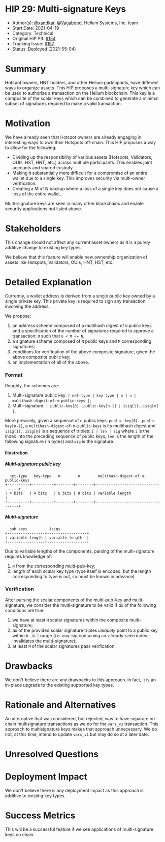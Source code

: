 # HIP 29: Multi-signature Keys

- Author(s): [@xandkar](http://github.com/xandkar), [@Vagabond](http://github.com/Vagabond), Helium
  Systems, Inc. team
- Start Date: 2021-04-19
- Category: Technical
- Original HIP PR: [#154](https://github.com/helium/HIP/pull/154)
- Tracking Issue: [#157](https://github.com/helium/HIP/issues/157)
- Status: Deployed (2021-05-04)

# Summary

Hotspot owners, HNT holders, and other Helium participants, have different ways to organize assets.
This HIP proposes a multi-signature key which can be used to authorize a transaction on the Helium
blockchain. This key is a composite of the scalar keys which can be combined to generate a minimal
subset of signatures required to make a valid transaction.

# Motivation

We have already seen that Hotspot owners are already engaging in interesting ways to own their
Hotspots off-chain. This HIP proposes a way to allow for the following:

- Dividing up the responsibility of various assets (Hotspots, Validators, OUIs, HST, HNT, etc.)
  across multiple participants. This enables joint accounts and shared custody.
- Making it substantially more difficult for a compromise of an entire wallet due to a single key.
  This improves security via multi-owner verification.
- Creating a M of N backup where a loss of a single key does not cause a loss of the entire wallet.

Multi-signature keys are seen in many other blockchains and enable security applications not listed
above.

# Stakeholders

This change should not affect any current asset owners as it is a purely additive change to existing
key types.

We believe that this feature will enable new ownership organization of assets like Hotspots,
Validators, OUIs, HNT, HST, etc.

# Detailed Explanation

Currently, a wallet address is derived from a single public key owned by a single private key. This
private key is required to sign any transaction involving the address.

We propose:

1. an address scheme composed of a multihash digest of `N` public keys and a specification of the
   number of signatures required to approve a transaction: `M` such that `0 < M <= N`;
2. a signature scheme composed of `N` public keys and `M` corresponding signatures;
3. conditions for verification of the above composite signature, given the above composite public
   key;
4. an implementation of all of the above.

### Format

Roughly, the schemes are:

1. Multi-signature public key:
   `| net-type | key-type | m | n | multihash-digest-of-n-public-keys |`;
2. Multi-signature: `| public-key[0]..public-key[n-1] | isig[1]..isig[m] |`.

More precisely, given a sequence of `n` public keys: `public-key[0]..public-key[n-1]`, a
`multihash-digest-of-n-public-keys` is its multihash digest and `isig[1]..isig[m]` is a sequence of
triples: `i | len | sig` where `i` is the index into the preceding sequence of public keys, `len` is
the length of the following signature (in bytes) and `sig` is the signature.

#### Illustration

##### Multi-signature public key

      net-type   key-type   m        n        multihash-digest-of-n-public-keys
    +----------+----------+--------+--------+-----------------------------------+
    | 4 bits   | 4 bits   | 8 bits | 8 bits | variable length                   |
    +----------+----------+--------+--------+-----------------------------------+

##### Multi-signature

      pub keys          isigs
    +-----------------+------------------+
    | variable length | variable length  |
    +-----------------+------------------+

Due to variable lengths of the components, parsing of the multi-signature requires knowledge of:

1. `N` from the corresponding multi-pub-key;
2. length of each scalar key type (type itself is encoded, but the length corresponding to type is
   not, so must be known in advance).

### Verification

After parsing the scalar components of the multi-pub-key and multi-signature, we consider the
multi-signature to be valid if _all_ of the following conditions are true:

1. we have at least `M` scalar signatures within the composite multi-signature;
2. _all_ of the provided scalar signature triples _uniquely_ point to a public key within `0..N-1`
   range (i.e. any isig containing an-already-seen index - invalidates the multi-signature);
3. at least `M` of the scalar signatures pass verification.

# Drawbacks

We don't believe there are any drawbacks to this approach. In fact, it is an in-place upgrade to the
existing supported key types.

# Rationale and Alternatives

An alternative that was considered, but rejected, was to have separate on-chain multisignature
transactions as we do for the `vars_v1` transaction. This approach to multisignature keys makes that
approach unnecessary. We do not, at this time, intend to update `vars_v1` but may do so at a later
date.

# Unresolved Questions

# Deployment Impact

We don't believe there is any deployment impact as this approach is additive to existing key types.

# Success Metrics

This will be a successful feature if we see applications of multi-signature keys on chain.
